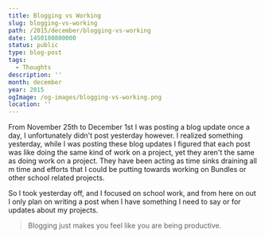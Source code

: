 ```yaml
---
title: Blogging vs Working
slug: blogging-vs-working
path: /2015/december/blogging-vs-working
date: 1450180800000
status: public
type: blog-post
tags:
  - Thoughts
description: ''
month: december
year: 2015
ogImage: /og-images/blogging-vs-working.png
location: ''
---
```




From November 25th to December 1st I was posting a blog update once a day, I
unfortunately didn't post yesterday however. I realized something yesterday,
while I was posting these blog updates I figured that each post was like doing
the same kind of work on a project, yet they aren't the same as doing work on a
project. They have been acting as time sinks draining all m time and efforts
that I could be putting towards working on Bundles or other school related
projects.

So I took yesterday off, and I focused on school work, and from here on out I
only plan on writing a post when I have something I need to say or for updates
about my projects.

> Blogging just makes you feel like you are being productive.

